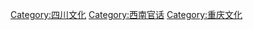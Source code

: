 {{catmore}}

[[Category:四川文化|Category:四川文化]]
[[Category:西南官话|Category:西南官话]]
[[Category:重庆文化|Category:重庆文化]]
